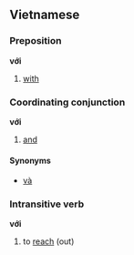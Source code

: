 ==Vietnamese==
===Preposition===
'''với'''

#[[with]]

===Coordinating conjunction===
'''với'''

#[[and]]

====Synonyms====
*[[và]]

===Intransitive verb===
'''với'''

#to [[reach]] (out)